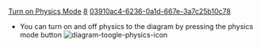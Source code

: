 [[Property:title|Turn on Physics Mode]]
[[Property:weight|8]]
[[Property:uuid|03910ac4-6236-0a1d-667e-3a7c25b10c78]]
* You can turn on and off physics to the diagram by pressing the physics mode button  [[Image:diagram-toogle-physics-icon]]  

{{tip| '''Tip''': The particular configuration of the classes in your system when using the physics mode is determined by the various settings in the [[Adjusting Physics Settings|Physics Setting Dialog]] . }}




